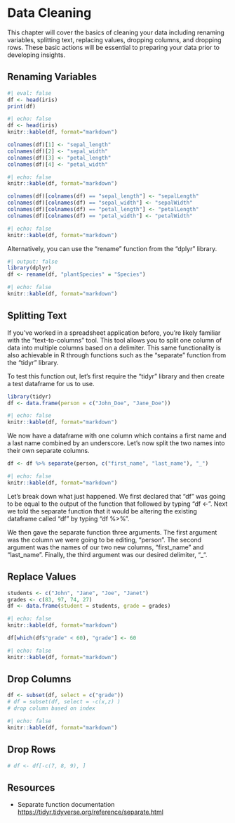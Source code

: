# Data Cleaning

This chapter will cover the basics of cleaning your data including renaming variables, splitting text, replacing values, dropping columns, and dropping rows. These basic actions will be essential to preparing your data prior to developing insights.

## Renaming Variables

```r
#| eval: false
df <- head(iris)
print(df)
```

```r
#| echo: false
df <- head(iris)
knitr::kable(df, format="markdown")
```

```r
colnames(df)[1] <- "sepal_length"
colnames(df)[2] <- "sepal_width"
colnames(df)[3] <- "petal_length"
colnames(df)[4] <- "petal_width"
```

```r
#| echo: false
knitr::kable(df, format="markdown")
```

```r
colnames(df)[colnames(df) == "sepal_length"] <- "sepalLength"
colnames(df)[colnames(df) == "sepal_width"] <- "sepalWidth"
colnames(df)[colnames(df) == "petal_length"] <- "petalLength"
colnames(df)[colnames(df) == "petal_width"] <- "petalWidth"
```

```r
#| echo: false
knitr::kable(df, format="markdown")
```

Alternatively, you can use the "rename" function from the "dplyr" library.

```r
#| output: false
library(dplyr)
df <- rename(df, "plantSpecies" = "Species")
```

```r
#| echo: false
knitr::kable(df, format="markdown")
```

## Splitting Text

If you've worked in a spreadsheet application before, you're likely familiar with the "text-to-columns" tool. This tool allows you to split one column of data into multiple columns based on a delimiter. This same functionality is also achievable in R through functions such as the "separate" function from the "tidyr" library.

To test this function out, let's first require the "tidyr" library and then create a test dataframe for us to use.

```r
library(tidyr)
df <- data.frame(person = c("John_Doe", "Jane_Doe"))
```

```r
#| echo: false
knitr::kable(df, format="markdown")
```

We now have a dataframe with one column which contains a first name and a last name combined by an underscore. Let's now split the two names into their own separate columns.

```r
df <- df %>% separate(person, c("first_name", "last_name"), "_")
```

```r
#| echo: false
knitr::kable(df, format="markdown")
```

Let's break down what just happened. We first declared that "df" was going to be equal to the output of the function that followed by typing "df <-". Next we told the separate function that it would be altering the existing dataframe called "df" by typing "df %>%".

We then gave the separate function three arguments. The first argument was the column we were going to be editing, "person". The second argument was the names of our two new columns, "first_name" and "last_name". Finally, the third argument was our desired delimiter, "_".

## Replace Values

```r
students <- c("John", "Jane", "Joe", "Janet")
grades <- c(83, 97, 74, 27)
df <- data.frame(student = students, grade = grades)
```

```r
#| echo: false
knitr::kable(df, format="markdown")
```

```r
df[which(df$"grade" < 60), "grade"] <- 60
```

```r
#| echo: false
knitr::kable(df, format="markdown")
```

## Drop Columns

```r
df <- subset(df, select = c("grade"))
# df = subset(df, select = -c(x,z) )
# drop column based on index
```

```r
#| echo: false
knitr::kable(df, format="markdown")
```
## Drop Rows

```r
# df <- df[-c(7, 8, 9), ]
```

## Resources

- Separate function documentation <https://tidyr.tidyverse.org/reference/separate.html>